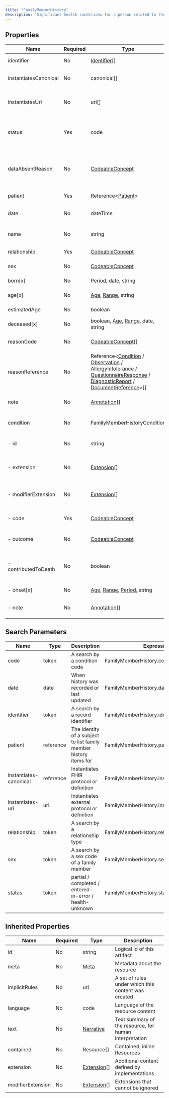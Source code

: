 ```yaml
---
title: "FamilyMemberHistory"
description: "Significant health conditions for a person related to the patient relevant in the context of care for the patient."
---
```


## Properties

| Name                  | Required | Type                                                                                                                                                                                                                                                                                                                                                                                                                       | Description                                              |
| --------------------- | -------- | -------------------------------------------------------------------------------------------------------------------------------------------------------------------------------------------------------------------------------------------------------------------------------------------------------------------------------------------------------------------------------------------------------------------------- | -------------------------------------------------------- |
| identifier            | No       | [Identifier](/medical-api/fhir/data-types/identifier)[]                                                                                                                                                                                                                                                                                                                                                                    | External Id(s) for this record                           |
| instantiatesCanonical | No       | canonical[]                                                                                                                                                                                                                                                                                                                                                                                                                | Instantiates FHIR protocol or definition                 |
| instantiatesUri       | No       | uri[]                                                                                                                                                                                                                                                                                                                                                                                                                      | Instantiates external protocol or definition             |
| status                | Yes      | code                                                                                                                                                                                                                                                                                                                                                                                                                       | partial / completed / entered-in-error / health-unknown  |
| dataAbsentReason      | No       | [CodeableConcept](/medical-api/fhir/data-types/codeableconcept)                                                                                                                                                                                                                                                                                                                                                            | subject-unknown / withheld / unable-to-obtain / deferred |
| patient               | Yes      | Reference&lt;[Patient](/medical-api/fhir/resources/patient)&gt;                                                                                                                                                                                                                                                                                                                                                            | Patient history is about                                 |
| date                  | No       | dateTime                                                                                                                                                                                                                                                                                                                                                                                                                   | When history was recorded or last updated                |
| name                  | No       | string                                                                                                                                                                                                                                                                                                                                                                                                                     | The family member described                              |
| relationship          | Yes      | [CodeableConcept](/medical-api/fhir/data-types/codeableconcept)                                                                                                                                                                                                                                                                                                                                                            | Relationship to the subject                              |
| sex                   | No       | [CodeableConcept](/medical-api/fhir/data-types/codeableconcept)                                                                                                                                                                                                                                                                                                                                                            | male / female / other / unknown                          |
| born[x]               | No       | [Period](/medical-api/fhir/data-types/period), date, string                                                                                                                                                                                                                                                                                                                                                                | (approximate) date of birth                              |
| age[x]                | No       | [Age](/medical-api/fhir/data-types/age), [Range](/medical-api/fhir/data-types/range), string                                                                                                                                                                                                                                                                                                                               | (approximate) age                                        |
| estimatedAge          | No       | boolean                                                                                                                                                                                                                                                                                                                                                                                                                    | Age is estimated?                                        |
| deceased[x]           | No       | boolean, [Age](/medical-api/fhir/data-types/age), [Range](/medical-api/fhir/data-types/range), date, string                                                                                                                                                                                                                                                                                                                | Dead? How old/when?                                      |
| reasonCode            | No       | [CodeableConcept](/medical-api/fhir/data-types/codeableconcept)[]                                                                                                                                                                                                                                                                                                                                                          | Why was family member history performed?                 |
| reasonReference       | No       | Reference&lt;[Condition](/medical-api/fhir/resources/condition) / [Observation](/medical-api/fhir/resources/observation) / [AllergyIntolerance](/medical-api/fhir/resources/allergyintolerance) / [QuestionnaireResponse](/medical-api/fhir/resources/questionnaireresponse) / [DiagnosticReport](/medical-api/fhir/resources/diagnosticreport) / [DocumentReference](/medical-api/fhir/resources/documentreference)&gt;[] | Why was family member history performed?                 |
| note                  | No       | [Annotation](/medical-api/fhir/data-types/annotation)[]                                                                                                                                                                                                                                                                                                                                                                    | General note about related person                        |
| condition             | No       | FamilyMemberHistoryCondition                                                                                                                                                                                                                                                                                                                                                                                               | Condition that the related person had                    |
| - id                  | No       | string                                                                                                                                                                                                                                                                                                                                                                                                                     | Unique id for inter-element referencing                  |
| - extension           | No       | [Extension](/medical-api/fhir/data-types/extension)[]                                                                                                                                                                                                                                                                                                                                                                      | Additional content defined by implementations            |
| - modifierExtension   | No       | [Extension](/medical-api/fhir/data-types/extension)[]                                                                                                                                                                                                                                                                                                                                                                      | Extensions that cannot be ignored even if unrecognized   |
| - code                | Yes      | [CodeableConcept](/medical-api/fhir/data-types/codeableconcept)                                                                                                                                                                                                                                                                                                                                                            | Condition suffered by relation                           |
| - outcome             | No       | [CodeableConcept](/medical-api/fhir/data-types/codeableconcept)                                                                                                                                                                                                                                                                                                                                                            | deceased / permanent disability / etc.                   |
| - contributedToDeath  | No       | boolean                                                                                                                                                                                                                                                                                                                                                                                                                    | Whether the condition contributed to the cause of death  |
| - onset[x]            | No       | [Age](/medical-api/fhir/data-types/age), [Range](/medical-api/fhir/data-types/range), [Period](/medical-api/fhir/data-types/period), string                                                                                                                                                                                                                                                                                | When condition first manifested                          |
| - note                | No       | [Annotation](/medical-api/fhir/data-types/annotation)[]                                                                                                                                                                                                                                                                                                                                                                    | Extra information about condition                        |

## Search Parameters

| Name                   | Type      | Description                                                       | Expression                                |
| ---------------------- | --------- | ----------------------------------------------------------------- | ----------------------------------------- |
| code                   | token     | A search by a condition code                                      | FamilyMemberHistory.condition.code        |
| date                   | date      | When history was recorded or last updated                         | FamilyMemberHistory.date                  |
| identifier             | token     | A search by a record identifier                                   | FamilyMemberHistory.identifier            |
| patient                | reference | The identity of a subject to list family member history items for | FamilyMemberHistory.patient               |
| instantiates-canonical | reference | Instantiates FHIR protocol or definition                          | FamilyMemberHistory.instantiatesCanonical |
| instantiates-uri       | uri       | Instantiates external protocol or definition                      | FamilyMemberHistory.instantiatesUri       |
| relationship           | token     | A search by a relationship type                                   | FamilyMemberHistory.relationship          |
| sex                    | token     | A search by a sex code of a family member                         | FamilyMemberHistory.sex                   |
| status                 | token     | partial / completed / entered-in-error / health-unknown           | FamilyMemberHistory.status                |

## Inherited Properties

| Name              | Required | Type                                                  | Description                                            |
| ----------------- | -------- | ----------------------------------------------------- | ------------------------------------------------------ |
| id                | No       | string                                                | Logical id of this artifact                            |
| meta              | No       | [Meta](/medical-api/fhir/data-types/meta)             | Metadata about the resource                            |
| implicitRules     | No       | uri                                                   | A set of rules under which this content was created    |
| language          | No       | code                                                  | Language of the resource content                       |
| text              | No       | [Narrative](/medical-api/fhir/data-types/narrative)   | Text summary of the resource, for human interpretation |
| contained         | No       | Resource[]                                            | Contained, inline Resources                            |
| extension         | No       | [Extension](/medical-api/fhir/data-types/extension)[] | Additional content defined by implementations          |
| modifierExtension | No       | [Extension](/medical-api/fhir/data-types/extension)[] | Extensions that cannot be ignored                      |
